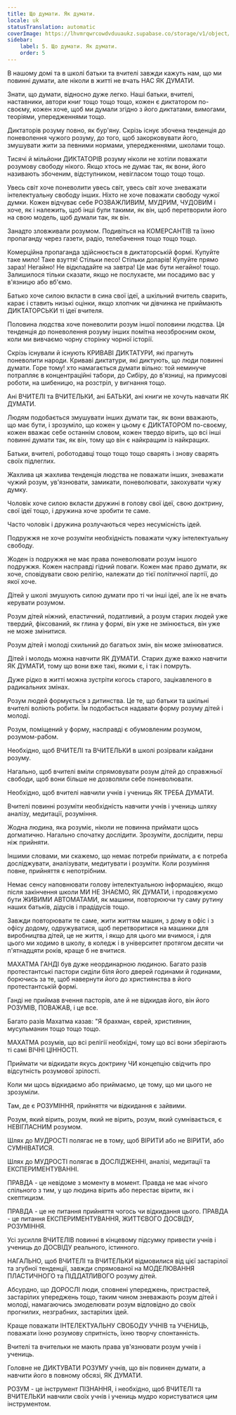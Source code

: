 ```yaml
---
title: Що думати. Як думати.
locale: uk
statusTranslation: automatic
coverImage: https://lhvmrqwrcowdvduuaukz.supabase.co/storage/v1/object/public/strapi-uploads/small_cover-educacion-fundamental.webp-2d51a7828a2b1309555be27f7e2a61a0.webp
sidebar:
    label: 5. Що думати. Як думати.
    order: 5
---
```

В нашому домі та в школі батьки та вчителі завжди кажуть нам, що ми повинні думати, але ніколи в житті не вчать НАС ЯК ДУМАТИ.

Знати, що думати, відносно дуже легко. Наші батьки, вчителі, наставники, автори книг тощо тощо тощо, кожен є диктатором по-своєму, кожен хоче, щоб ми думали згідно з його диктатами, вимогами, теоріями, упередженнями тощо.

Диктаторів розуму повно, як бур'яну. Скрізь існує збочена тенденція до поневолення чужого розуму, до того, щоб закорковувати його, змушувати жити за певними нормами, упередженнями, школами тощо.

Тисячі й мільйони ДИКТАТОРІВ розуму ніколи не хотіли поважати розумову свободу нікого. Якщо хтось не думає так, як вони, його називають збоченим, відступником, невігласом тощо тощо тощо.

Увесь світ хоче поневолити увесь світ, увесь світ хоче зневажати інтелектуальну свободу інших. Ніхто не хоче поважати свободу чужої думки. Кожен відчуває себе РОЗВАЖЛИВИМ, МУДРИМ, ЧУДОВИМ і хоче, як і належить, щоб інші були такими, як він, щоб перетворили його на свою модель, щоб думали так, як він.

Занадто зловживали розумом. Подивіться на КОМЕРСАНТІВ та їхню пропаганду через газети, радіо, телебачення тощо тощо тощо.

Комерційна пропаганда здійснюється в диктаторській формі. Купуйте таке мило! Таке взуття! Стільки песо! Стільки доларів! Купуйте прямо зараз! Негайно! Не відкладайте на завтра! Це має бути негайно! тощо. Залишилося тільки сказати, якщо не послухаєте, ми посадимо вас у в'язницю або вб'ємо.

Батько хоче силою вкласти в сина свої ідеї, а шкільний вчитель сварить, карає і ставить низькі оцінки, якщо хлопчик чи дівчинка не приймають ДИКТАТОРСЬКИ ті ідеї вчителя.

Половина людства хоче поневолити розум іншої половини людства. Ця тенденція до поневолення розуму інших помітна неозброєним оком, коли ми вивчаємо чорну сторінку чорної історії.

Скрізь існували й існують КРИВАВІ ДИКТАТУРИ, які прагнуть поневолити народи. Криваві диктатури, які диктують, що люди повинні думати. Горе тому! хто намагається думати вільно: той неминуче потрапляє в концентраційні табори, до Сибіру, до в'язниці, на примусові роботи, на шибеницю, на розстріл, у вигнання тощо.

Ані ВЧИТЕЛІ та ВЧИТЕЛЬКИ, ані БАТЬКИ, ані книги не хочуть навчати ЯК ДУМАТИ.

Людям подобається змушувати інших думати так, як вони вважають, що має бути, і зрозуміло, що кожен у цьому є ДИКТАТОРОМ по-своєму, кожен вважає себе останнім словом, кожен твердо вірить, що всі інші повинні думати так, як він, тому що він є найкращим із найкращих.

Батьки, вчителі, роботодавці тощо тощо тощо сварять і знову сварять своїх підлеглих.

Жахлива ця жахлива тенденція людства не поважати інших, зневажати чужий розум, ув'язнювати, замикати, поневолювати, закохувати чужу думку.

Чоловік хоче силою вкласти дружині в голову свої ідеї, свою доктрину, свої ідеї тощо, і дружина хоче зробити те саме.

Часто чоловік і дружина розлучаються через несумісність ідей.

Подружжя не хоче розуміти необхідність поважати чужу інтелектуальну свободу.

Жоден із подружжя не має права поневолювати розум іншого подружжя. Кожен насправді гідний поваги. Кожен має право думати, як хоче, сповідувати свою релігію, належати до тієї політичної партії, до якої хоче.

Дітей у школі змушують силою думати про ті чи інші ідеї, але їх не вчать керувати розумом.

Розум дітей ніжний, еластичний, податливий, а розум старих людей уже твердий, фіксований, як глина у формі, він уже не змінюється, він уже не може змінитися.

Розум дітей і молоді схильний до багатьох змін, він може змінюватися.

Дітей і молодь можна навчити ЯК ДУМАТИ. Старих дуже важко навчити ЯК ДУМАТИ, тому що вони вже такі, якими є, і так і помруть.

Дуже рідко в житті можна зустріти когось старого, зацікавленого в радикальних змінах.

Розум людей формується з дитинства. Це те, що батьки та шкільні вчителі воліють робити. Їм подобається надавати форму розуму дітей і молоді.

Розум, поміщений у форму, насправді є обумовленим розумом, розумом-рабом.

Необхідно, щоб ВЧИТЕЛІ та ВЧИТЕЛЬКИ в школі розірвали кайдани розуму.

Нагально, щоб вчителі вміли спрямовувати розум дітей до справжньої свободи, щоб вони більше не дозволяли себе поневолювати.

Необхідно, щоб вчителі навчили учнів і учениць ЯК ТРЕБА ДУМАТИ.

Вчителі повинні розуміти необхідність навчити учнів і учениць шляху аналізу, медитації, розуміння.

Жодна людина, яка розуміє, ніколи не повинна приймати щось догматично. Нагально спочатку дослідити. Зрозуміти, дослідити, перш ніж прийняти.

Іншими словами, ми скажемо, що немає потреби приймати, а є потреба досліджувати, аналізувати, медитувати і розуміти. Коли розуміння повне, прийняття є непотрібним.

Немає сенсу наповнювати голову інтелектуальною інформацією, якщо після закінчення школи МИ НЕ ЗНАЄМО, ЯК ДУМАТИ, і продовжуємо бути ЖИВИМИ АВТОМАТАМИ, як машини, повторюючи ту саму рутину наших батьків, дідусів і прадідусів тощо.

Завжди повторювати те саме, жити життям машин, з дому в офіс і з офісу додому, одружуватися, щоб перетворитися на машинки для виробництва дітей, це не життя, і якщо для цього ми вчимося, і для цього ми ходимо в школу, в коледж і в університет протягом десяти чи п'ятнадцяти років, краще б не вчитися.

МАХАТМА ГАНДІ був дуже неординарною людиною. Багато разів протестантські пастори сиділи біля його дверей годинами й годинами, борючись за те, щоб навернути його до християнства в його протестантській формі.

Ганді не приймав вчення пасторів, але й не відкидав його, він його РОЗУМІВ, ПОВАЖАВ, і це все.

Багато разів Махатма казав: "Я брахман, єврей, християнин, мусульманин тощо тощо тощо.

МАХАТМА розумів, що всі релігії необхідні, тому що всі вони зберігають ті самі ВІЧНІ ЦІННОСТІ.

Приймати чи відкидати якусь доктрину ЧИ концепцію свідчить про відсутність розумової зрілості.

Коли ми щось відкидаємо або приймаємо, це тому, що ми цього не зрозуміли.

Там, де є РОЗУМІННЯ, прийняття чи відкидання є зайвими.

Розум, який вірить, розум, який не вірить, розум, який сумнівається, є НЕВІГЛАСНИМ розумом.

Шлях до МУДРОСТІ полягає не в тому, щоб ВІРИТИ або не ВІРИТИ, або СУМНІВАТИСЯ.

Шлях до МУДРОСТІ полягає в ДОСЛІДЖЕННІ, аналізі, медитації та ЕКСПЕРИМЕНТУВАННІ.

ПРАВДА - це невідоме з моменту в момент. Правда не має нічого спільного з тим, у що людина вірить або перестає вірити, як і скептицизм.

ПРАВДА - це не питання прийняття чогось чи відкидання цього. ПРАВДА - це питання ЕКСПЕРИМЕНТУВАННЯ, ЖИТТЄВОГО ДОСВІДУ, РОЗУМІННЯ.

Усі зусилля ВЧИТЕЛІВ повинні в кінцевому підсумку привести учнів і учениць до ДОСВІДУ реального, істинного.

НАГАЛЬНО, щоб ВЧИТЕЛІ та ВЧИТЕЛЬКИ відмовилися від цієї застарілої та згубної тенденції, завжди спрямованої на МОДЕЛЮВАННЯ ПЛАСТИЧНОГО та ПІДДАТЛИВОГО розуму дітей.

Абсурдно, що ДОРОСЛІ люди, сповнені упереджень, пристрастей, застарілих упереджень тощо, таким чином зневажають розум дітей і молоді, намагаючись змоделювати розум відповідно до своїх прогнилих, незграбних, застарілих ідей.

Краще поважати ІНТЕЛЕКТУАЛЬНУ СВОБОДУ УЧНІВ та УЧЕНИЦЬ, поважати їхню розумову спритність, їхню творчу спонтанність.

Вчителі та вчительки не мають права ув'язнювати розум учнів і учениць.

Головне не ДИКТУВАТИ РОЗУМУ учнів, що він повинен думати, а навчити його в повному обсязі, ЯК ДУМАТИ.

РОЗУМ - це інструмент ПІЗНАННЯ, і необхідно, щоб ВЧИТЕЛІ та ВЧИТЕЛЬКИ навчили своїх учнів і учениць мудро користуватися цим інструментом.

